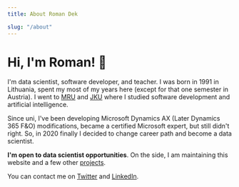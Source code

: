 ```yaml
---
title: About Roman Dek

slug: "/about"
---
```


# Hi, I'm Roman! 👋

I'm data scientist, software developer, and teacher. I was born in 1991 in Lithuania, spent my most of my years here (except for that one semester in Austria). I went to <a href="https://www.mruni.eu/" rel="noopener noreferrer" target="_blank">MRU</a> and <a href="https://www.jku.at" rel="noopener noreferrer" target="_blank">JKU</a> where I studied software development and artificial intelligence. 

Since uni, I've been developing Microsoft Dynamics AX (Later Dynamics 365 F&O) modifications, became a certified Microsoft expert, but still didn't right. So, in 2020 finally I decided to change career path and become a data scientist. 

**I'm open to data scientist opportunities**. On the side, I am maintaining this website and a few other [projects](/projects). 

You can contact me on <a href="http://rdek.me/twitter" title="Link to my Twitter profile" target="_blank" rel="noopener noreferrer">Twitter</a> and <a href="http://rdek.me/LinkedIn" title="Link to my LinkedIn profile" target="_blank" rel="noopener noreferrer">LinkedIn</a>.